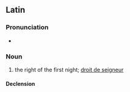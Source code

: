 ==Latin==

===Pronunciation===
* {{la-IPA|iūs prīmae noctis|eccl=yes}}

===Noun===
{{la-noun|[[iūs]] [[prīmae]] [[noctis]]|iūris prīmae noctis|n|third}}

# the right of the first night; [[droit de seigneur]]

====Declension====
{{la-decl-multi|iūs/iūr<3> prīmae noctis|g=n|num=sg}}